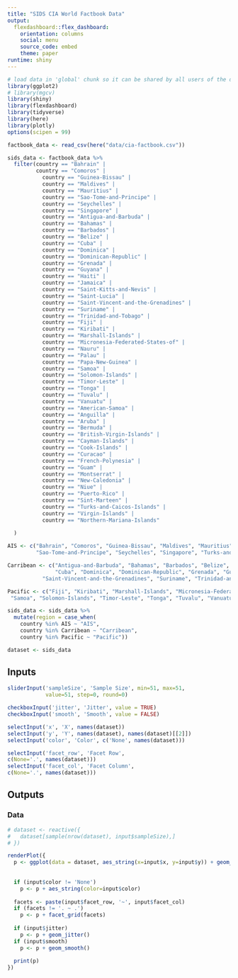 ```yaml
---
title: "SIDS CIA World Factbook Data"
output: 
  flexdashboard::flex_dashboard:
    orientation: columns
    social: menu
    source_code: embed
    theme: paper
runtime: shiny
---
```


```r
# load data in 'global' chunk so it can be shared by all users of the dashboard
library(ggplot2)
# library(mgcv)
library(shiny)
library(flexdashboard)
library(tidyverse)
library(here)
library(plotly)
options(scipen = 99)


```



```r
factbook_data <- read_csv(here("data/cia-factbook.csv"))
```

```r
sids_data <- factbook_data %>% 
  filter(country == "Bahrain" |
         country == "Comoros" |
           country == "Guinea-Bissau" |
           country == "Maldives" |
           country == "Mauritius" |
           country == "Sao-Tome-and-Principe" |
           country == "Seychelles" |
           country == "Singapore" |
           country == "Antigua-and-Barbuda" |
           country == "Bahamas" |
           country == "Barbados" |
           country == "Belize" | 
           country == "Cuba" |
           country == "Dominica" |
           country == "Dominican-Republic" |
           country == "Grenada" |
           country == "Guyana" |
           country == "Haiti" | 
           country == "Jamaica" |
           country == "Saint-Kitts-and-Nevis" |
           country == "Saint-Lucia" |
           country == "Saint-Vincent-and-the-Grenadines" |
           country == "Suriname" |
           country == "Trinidad-and-Tobago" |
           country == "Fiji" |
           country == "Kiribati" |
           country == "Marshall-Islands" |
           country == "Micronesia-Federated-States-of" |
           country == "Nauru" |
           country == "Palau" | 
           country == "Papa-New-Guinea" |
           country == "Samoa" |
           country == "Solomon-Islands" |
           country == "Timor-Leste" |
           country == "Tonga" |
           country == "Tuvalu" |
           country == "Vanuatu" |
           country == "American-Samoa" |
           country == "Anguilla" |
           country == "Aruba" |
           country == "Bermuda" |
           country == "British-Virgin-Islands" |
           country == "Cayman-Islands" |
           country == "Cook-Islands" |
           country == "Curacao" |
           country == "French-Polynesia" |
           country == "Guam" |
           country == "Montserrat" |
           country == "New-Caledonia" |
           country == "Niue" |
           country == "Puerto-Rico" |
           country == "Sint-Marteen" |
           country == "Turks-and-Caicos-Islands" |
           country == "Virgin-Islands" |
           country == "Northern-Mariana-Islands"
           
  )
```

```r
AIS <- c("Bahrain", "Comoros", "Guinea-Bissau", "Maldives", "Mauritius", 
         "Sao-Tome-and-Principe", "Seychelles", "Singapore", "Turks-and-Caicos-Islands" )
```


```r
Carribean <- c("Antigua-and-Barbuda", "Bahamas", "Barbados", "Belize", 
               "Cuba", "Dominica", "Dominican-Republic", "Grenada", "Guyana", "Haiti", "Jamaica", "Saint-Kitts-and-Nevis", "Saint-Lucia", 
           "Saint-Vincent-and-the-Grenadines", "Suriname", "Trinidad-and-Tobago", "Anguilla", "Aruba", "Bermuda", "British-Virgin-Islands", "Cayman-Islands", "Curacao", "Montserrat", "Puerto-Rico", "Sint-Maarteen", "Virgin-Islands")
```


```r
Pacific <- c("Fiji", "Kiribati", "Marshall-Islands", "Micronesia-Federated-States-of", "Nauru", "Palau", "Papa-New-Guinea", 
 "Samoa", "Solomon-Islands", "Timor-Leste", "Tonga", "Tuvalu", "Vanuatu",    "American-Samoa", "Northern-Mariana-Islands", "Cook-Islands", "French-Polynesia", "Guam", "New-Caledonia", "Niue")
```


```r
sids_data <- sids_data %>% 
  mutate(region = case_when(
    country %in% AIS ~ "AIS",
    country %in% Carribean ~ "Carribean", 
    country %in% Pacific ~ "Pacific"))
```





```r
dataset <- sids_data
```



Inputs {.sidebar}
-----------------------------------------------------------------------

```r


sliderInput('sampleSize', 'Sample Size', min=51, max=51,
            value=51, step=0, round=0)

checkboxInput('jitter', 'Jitter', value = TRUE)
checkboxInput('smooth', 'Smooth', value = FALSE)

selectInput('x', 'X', names(dataset))
selectInput('y', 'Y', names(dataset), names(dataset)[[2]])
selectInput('color', 'Color', c('None', names(dataset)))

selectInput('facet_row', 'Facet Row',
c(None='.', names(dataset)))
selectInput('facet_col', 'Facet Column',
c(None='.', names(dataset)))
```

Outputs
-----------------------------------------------------------------------

### Data

```r
# dataset <- reactive({
#   dataset[sample(nrow(dataset), input$sampleSize),]
# })

renderPlot({
  p <- ggplot(data = dataset, aes_string(x=input$x, y=input$y)) + geom_point()
  
  
  if (input$color != 'None')
    p <- p + aes_string(color=input$color)
  
  facets <- paste(input$facet_row, '~', input$facet_col)
  if (facets != '. ~ .')
    p <- p + facet_grid(facets)
  
  if (input$jitter)
    p <- p + geom_jitter()
  if (input$smooth)
    p <- p + geom_smooth()
  
  print(p)
})
```